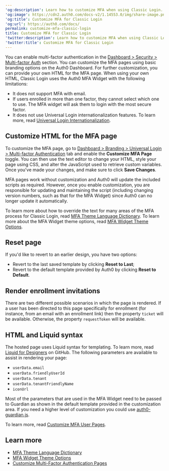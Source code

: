 ---
'og:description': Learn how to customize MFA when using Classic Login.
'og:image': https://cdn2.auth0.com/docs-v2/1.14553.0/img/share-image.png
'og:title': Customize MFA for Classic Login
'og:url': https://auth0.com/docs/
permalink: customize-mfa-classic-login
title: Customize MFA for Classic Login
'twitter:description': Learn how to customize MFA when using Classic Login.
'twitter:title': Customize MFA for Classic Login
---
You can enable <Tooltip tip="Multi-factor authentication (MFA): User authentication process that uses a factor in addition to username and password such as a code via SMS." cta="View Glossary" href="/docs/glossary?term=multi-factor+authentication">multi-factor authentication</Tooltip> in the [Dashboard > Security > Multi-factor Auth](https://manage.auth0.com/#/security/mfa) section. You can customize the MFA pages using basic branding options on the <Tooltip tip="Multi-factor authentication (MFA): User authentication process that uses a factor in addition to username and password such as a code via SMS." cta="View Glossary" href="/docs/glossary?term=Auth0+Dashboard">Auth0 Dashboard</Tooltip>. For further customization, you can provide your own HTML for the MFA page. When using your own HTML, Classic Login uses the Auth0 MFA Widget with the following limitations:

* It does not support MFA with email.
* If users enrolled in more than one factor, they cannot select which one to use. The MFA widget will ask them to login with the most secure factor.
* It does not use <Tooltip tip="Universal Login: Your application redirects to Universal Login, hosted on Auth0's Authorization Server, to verify a user's identity." cta="View Glossary" href="/docs/glossary?term=Universal+Login">Universal Login</Tooltip> internationalization features. To learn more, read [Universal Login Internationalization](/docs/customize/internationalization-and-localization/universal-login-internationalization).

## Customize HTML for the MFA page

To customize the MFA page, go to [Dashboard > Branding > Universal Login > Multi-factor Authentication](https://manage.auth0.com/#/mfa_page) tab and enable the **Customize MFA Page** toggle. You can then use the text editor to change your HTML, style your page using CSS, and alter the JavaScript used to retrieve custom variables. Once you've made your changes, and make sure to click **Save Changes**.

MFA pages work without customization and Auth0 will update the included scripts as required. However, once you enable customization, you are responsible for updating and maintaining the script (including changing version numbers, such as that for the MFA Widget) since Auth0 can no longer update it automatically.

To learn more about how to override the text for many areas of the MFA process for Classic Login, read [MFA Theme Language Dictionary](/docs/secure/multi-factor-authentication/customize-mfa/mfa-theme-language-dictionary). To learn more about the MFA Widget theme options, read [MFA Widget Theme Options](/docs/secure/multi-factor-authentication/customize-mfa/mfa-widget-theme-options).

## Reset page

If you'd like to revert to an earlier design, you have two options:

* Revert to the last saved template by clicking **Reset to Last**;
* Revert to the default template provided by Auth0 by clicking **Reset to Default**.

## Render enrollment invitations

There are two different possible scenarios in which the page is rendered. If a user has been directed to this page specifically for enrollment (for instance, from an email with an enrollment link) then the property `ticket` will be available. Otherwise, the property `requestToken` will be available.

## HTML and Liquid syntax

The hosted page uses Liquid syntax for templating. To learn more, read [Liquid for Designers](https://github.com/Shopify/liquid/wiki/Liquid-for-Designers) on GitHub. The following parameters are available to assist in rendering your page:

* `userData.email`
* `userData.friendlyUserId`
* `userData.tenant`
* `userData.tenantFriendlyName`
* `iconUrl`

Most of the parameters that are used in the MFA Widget need to be passed to Guardian as shown in the default template provided in the customization area. If you need a higher level of customization you could use [auth0-guardian.js](https://github.com/auth0/auth0-guardian.js/tree/master/example).

To learn more, read [Customize MFA User Pages](/docs/secure/multi-factor-authentication/customize-mfa).

## Learn more

* [MFA Theme Language Dictionary](/docs/secure/multi-factor-authentication/customize-mfa/mfa-theme-language-dictionary)
* [MFA Widget Theme Options](/docs/secure/multi-factor-authentication/customize-mfa/mfa-widget-theme-options)
* [Customize Multi-Factor Authentication Pages](/docs/secure/multi-factor-authentication/customize-mfa)
